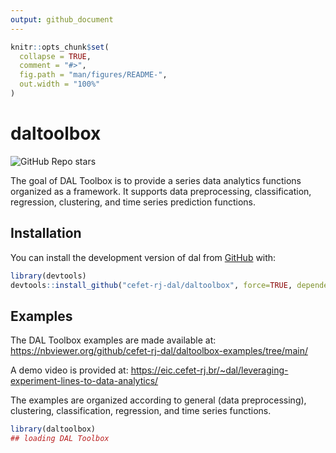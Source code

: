 ```yaml
---
output: github_document
---
```


<!-- README.md is generated from README.Rmd. Please edit that file -->

```r
knitr::opts_chunk$set(
  collapse = TRUE,
  comment = "#>",
  fig.path = "man/figures/README-",
  out.width = "100%"
)
```

# daltoolbox

<!-- badges: start -->
![GitHub Repo stars](https://img.shields.io/github/stars/cefet-rj-dal/daltoolbox?logo=Github)
<!-- badges: end -->

The goal of DAL Toolbox is to provide a series data analytics functions organized as a framework. 
It supports data preprocessing, classification, regression, clustering, and time series prediction functions. 

## Installation

You can install the development version of dal from [GitHub](https://github.com/) with:

``` r
library(devtools)
devtools::install_github("cefet-rj-dal/daltoolbox", force=TRUE, dependencies=FALSE, upgrade="never")
```

## Examples

The DAL Toolbox examples are made available at:
<https://nbviewer.org/github/cefet-rj-dal/daltoolbox-examples/tree/main/>

A demo video is provided at:
<https://eic.cefet-rj.br/~dal/leveraging-experiment-lines-to-data-analytics/>


The examples are organized according to general (data preprocessing),
clustering, classification, regression, and time series functions.


```r
library(daltoolbox)
## loading DAL Toolbox
```

